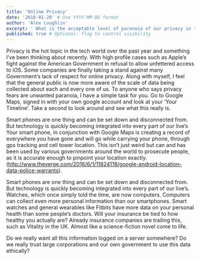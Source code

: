 ```yaml
---
title: 'Online Privacy'
date: '2018-01-20' # Use YYYY-MM-DD format
author: 'Alex Loughlin'
excerpt: ' What is the acceptable level of paranoia of our privacy in the modern age of omnipresent tech?'
published: true # Optional: flag to control visibility
---
```


Privacy is the hot topic in the tech world over the past year and something I’ve been thinking about recently. With high profile cases such as Apple’s fight against the American Government in refusal to allow unfettered access to iOS. Some companies are finally taking a stand against many Government’s lack of respect for online privacy. Along with myself, I feel that the general public is now more aware of the scale of data being collected about each and every one of us. To anyone who says privacy fears are unwanted paranoia, I have a simple task for you. Go to Google Maps, signed in with your own google account and look at your ‘Your Timeline’. Take a second to look around and see what this really is.

Smart phones are one thing and can be set down and disconnected from. But technology is quickly becoming integrated into every part of our live’s
Your smart phone, in conjunction with Google Maps is creating a record of everywhere you have gone and will go while carrying your phone, through gps tracking and cell tower location. This isn’t just weird but can and has been used by various governments around the world to prosecute people, as it is accurate enough to pinpoint your location exactly. (http://www.theverge.com/2016/6/1/11824118/google-android-location-data-police-warrants).

Smart phones are one thing and can be set down and disconnected from. But technology is quickly becoming integrated into every part of our live’s. Watches, which once simply told the time, are now computers. Computers can collect even more personal information than our smartphones. Smart watches and general wearables like Fitbits have more data on your personal health than some people’s doctors. Will your insurance be tied to how healthy you actually are? Already insurance companies are trailing this, such as Vitality in the UK. Almost like a science-fiction novel come to life.

Do we really want all this information logged on a server somewhere? Do we really trust large corporations and our own government to use this data ethically?